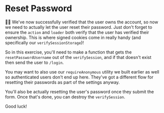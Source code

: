 # Reset Password

<EpicVideo url="https://www.epicweb.dev/workshops/authentication-strategies-and-implementation/reset-password/user-authentication-and-password-reset-flow" />

👨‍💼 We've now successfully verified that the user owns the account, so now we
need to actually let the user reset their password. Just don't forget to ensure
the `action` and `loader` both verify that the user has verified their
ownership. This is where signed cookies come in really handy (and specifically
our `verifySessionStorage`)!

So in this exercise, you'll need to make a function that gets the
`resetPasswordUsername` out of the `verifySession`, and if that doesn't exist
then send the user to `/login`.

You may want to also use our `requireAnonymous` utility we built earlier as well
so authenticated users don't end up here. They've got a different flow for
resetting their passwords as part of the settings anyway.

You'll also be actually resetting the user's password once they submit the form.
Once that's done, you can destroy the `verifySession`.

Good luck!
